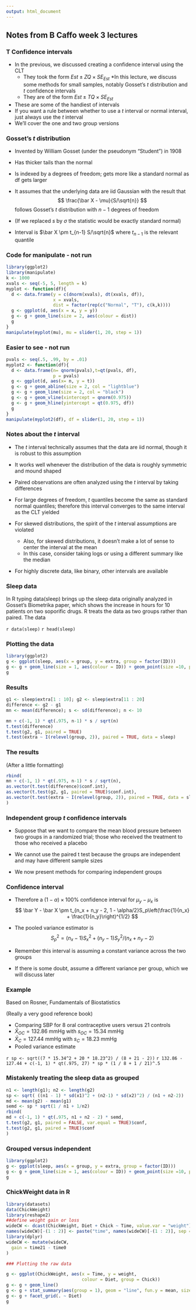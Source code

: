 ```yaml
---
output: html_document
---
```

## Notes from B Caffo week 3 lectures


### T Confidence intervals

* In the previous, we discussed creating a confidence interval using the CLT
    - They took the form $Est \pm ZQ \times SE_{Est}$
*In this lecture, we discuss some methods for small samples, notably Gosset's $t$ distribution and $t$ confidence intervals
    - They are of the form $Est \pm TQ \times SE_{Est}$
* These are some of the handiest of intervals
* If you want a rule between whether to use a $t$ interval or normal interval, just always use the $t$ interval
* We'll cover the one and two group versions

### Gosset's $t$ distribution

* Invented by William Gosset (under the pseudonym "Student") in 1908
* Has thicker tails than the normal
* Is indexed by a degrees of freedom; gets more like a standard normal as df gets larger 
* It assumes that the underlying data are iid Gaussian with the result that $$ \frac{\bar X - \mu}{S/\sqrt{n}} $$ follows Gosset's $t$ distribution with $n-1$ degrees of freedom
    
* (If we replaced $s$ by $\sigma$ the statistic would be exactly standard normal)
* Interval is $\bar X \pm t_{n-1} S/\sqrt{n}$ where $t_{n-1}$ is the relevant quantile

### Code for manipulate - not run

```r
library(ggplot2)
library(manipulate)
k <- 1000
xvals <- seq(-5, 5, length = k)
myplot <- function(df){
  d <- data.frame(y = c(dnorm(xvals), dt(xvals, df)),
                  x = xvals,
                  dist = factor(rep(c("Normal", "T"), c(k,k))))
  g <- ggplot(d, aes(x = x, y = y)) 
  g <- g + geom_line(size = 2, aes(colour = dist))
  g
}
manipulate(myplot(mu), mu = slider(1, 20, step = 1))  
```


### Easier to see - not run

```r
pvals <- seq(.5, .99, by = .01)
myplot2 <- function(df){
  d <- data.frame(n= qnorm(pvals),t=qt(pvals, df),
                  p = pvals)
  g <- ggplot(d, aes(x= n, y = t))
  g <- g + geom_abline(size = 2, col = "lightblue")
  g <- g + geom_line(size = 2, col = "black")
  g <- g + geom_vline(xintercept = qnorm(0.975))
  g <- g + geom_hline(yintercept = qt(0.975, df))
  g
}
manipulate(myplot2(df), df = slider(1, 20, step = 1))
```

### Notes about the $t$ interval

* The $t$ interval technically assumes that the data are iid normal, though it is robust to this assumption
* It works well whenever the distribution of the data is roughly symmetric and mound shaped
* Paired observations are often analyzed using the $t$ interval by taking differences
* For large degrees of freedom, $t$ quantiles become the same as standard normal quantiles; therefore this interval converges to the same interval as the CLT yielded
    
* For skewed distributions, the spirit of the $t$ interval assumptions are violated
    - Also, for skewed distributions, it doesn't make a lot of sense to center the interval at the mean
    - In this case, consider taking logs or using a different summary like the median
* For highly discrete data, like binary, other intervals are available

### Sleep data

In R typing data(sleep) brings up the sleep data originally analyzed in Gosset's Biometrika paper, which shows the increase in hours for 10 patients on two soporific drugs. R treats the data as two groups rather than paired.
The data

`r data(sleep)`
`r head(sleep)`

### Plotting the data

```r
library(ggplot2)
g <- ggplot(sleep, aes(x = group, y = extra, group = factor(ID)))
g <- g + geom_line(size = 1, aes(colour = ID)) + geom_point(size =10, pch = 21, fill = "salmon", alpha = .5)
g
```

### Results

```r
g1 <- sleep$extra[1 : 10]; g2 <- sleep$extra[11 : 20]
difference <- g2 - g1
mn <- mean(difference); s <- sd(difference); n <- 10

mn + c(-1, 1) * qt(.975, n-1) * s / sqrt(n)
t.test(difference)
t.test(g2, g1, paired = TRUE)
t.test(extra ~ I(relevel(group, 2)), paired = TRUE, data = sleep)
```


### The results

(After a little formatting)

```r
rbind(
mn + c(-1, 1) * qt(.975, n-1) * s / sqrt(n),
as.vector(t.test(difference)$conf.int),
as.vector(t.test(g2, g1, paired = TRUE)$conf.int),
as.vector(t.test(extra ~ I(relevel(group, 2)), paired = TRUE, data = sleep)$conf.int)
)
```

### Independent group $t$ confidence intervals

* Suppose that we want to compare the mean blood pressure between two groups in a randomized trial; those who received the treatment to those who received a placebo

* We cannot use the paired t test because the groups are independent and may have different sample sizes
* We now present methods for comparing independent groups

### Confidence interval

* Therefore a $(1 - \alpha)\times 100\%$ confidence interval for $\mu_y - \mu_x$ is $$ \bar Y - \bar X \pm t_{n_x + n_y - 2, 1 - \alpha/2}S_p\left(\frac{1}{n_x} + \frac{1}{n_y}\right)^{1/2} $$

* The pooled variance estimator is $$S_p^2 = {(n_x - 1) S_x^2 + (n_y - 1) S_y^2}/(n_x + n_y - 2)$$
* Remember this interval is assuming a constant variance across the two groups
* If there is some doubt, assume a different variance per group, which we will discuss later

### Example
Based on Rosner, Fundamentals of Biostatistics

(Really a very good reference book)

* Comparing SBP for 8 oral contraceptive users versus 21 controls
* $\bar X_{OC} = 132.86$ mmHg with $s_{OC} = 15.34$ mmHg
* $\bar X_{C} = 127.44$ mmHg with $s_{C} = 18.23$ mmHg
* Pooled variance estimate

`r sp <- sqrt((7 * 15.34^2 + 20 * 18.23^2) / (8 + 21 - 2))`
`r 132.86 - 127.44 + c(-1, 1) * qt(.975, 27) * sp * (1 / 8 + 1 / 21)^.5`

### Mistakenly treating the sleep data as grouped

```r
n1 <- length(g1); n2 <- length(g2)
sp <- sqrt( ((n1 - 1) * sd(x1)^2 + (n2-1) * sd(x2)^2) / (n1 + n2-2))
md <- mean(g2) - mean(g1)
semd <- sp * sqrt(1 / n1 + 1/n2)
rbind(
md + c(-1, 1) * qt(.975, n1 + n2 - 2) * semd,  
t.test(g2, g1, paired = FALSE, var.equal = TRUE)$conf,
t.test(g2, g1, paired = TRUE)$conf
)
```

### Grouped versus independent

```r
library(ggplot2)
g <- ggplot(sleep, aes(x = group, y = extra, group = factor(ID)))
g <- g + geom_line(size = 1, aes(colour = ID)) + geom_point(size =10, pch = 21, fill = "salmon", alpha = .5)
g
```

### ChickWeight data in R

```r
library(datasets) 
data(ChickWeight) 
library(reshape2)
##define weight gain or loss
wideCW <- dcast(ChickWeight, Diet + Chick ~ Time, value.var = "weight")
names(wideCW)[-(1 : 2)] <- paste("time", names(wideCW)[-(1 : 2)], sep = "")
library(dplyr)
wideCW <- mutate(wideCW,
  gain = time21 - time0
)

### Plotting the raw data

g <- ggplot(ChickWeight, aes(x = Time, y = weight, 
                             colour = Diet, group = Chick))
g <- g + geom_line()
g <- g + stat_summary(aes(group = 1), geom = "line", fun.y = mean, size = 1, col = "black")
g <- g + facet_grid(. ~ Diet)
g
```
